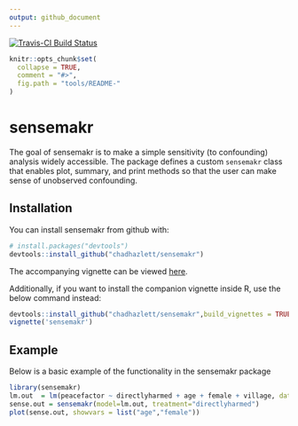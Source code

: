 ```yaml
---
output: github_document
---
```


<!-- README.md is generated from README.Rmd. Please edit that file -->

[![Travis-CI Build Status](https://travis-ci.org/chadhazlett/sensemakr.svg?branch=master)](https://travis-ci.org/chadhazlett/sensemakr)



```r
knitr::opts_chunk$set(
  collapse = TRUE,
  comment = "#>",
  fig.path = "tools/README-"
)
```

# sensemakr

The goal of sensemakr is to make a simple sensitivity (to confounding) analysis widely accessible. The package defines a custom `sensemakr` class that enables plot, summary, and print methods so that the user can make sense of unobserved confounding.

## Installation

You can install sensemakr from github with:

```r
# install.packages("devtools")
devtools::install_github("chadhazlett/sensemakr")
```

The accompanying vignette can be viewed [here](https://github.com/chadhazlett/sensemakr/blob/master/vignettes/sensemakr.md).

Additionally, if you want to install the companion vignette inside R, use the below command instead:

```r
devtools::install_github("chadhazlett/sensemakr",build_vignettes = TRUE,force=TRUE)
vignette('sensemakr')
```


## Example

Below is a basic example of the functionality in the sensemakr package


```r
library(sensemakr)
lm.out  = lm(peacefactor ~ directlyharmed + age + female + village, data = darfur)
sense.out = sensemakr(model=lm.out, treatment="directlyharmed")
plot(sense.out, showvars = list("age","female"))
```
